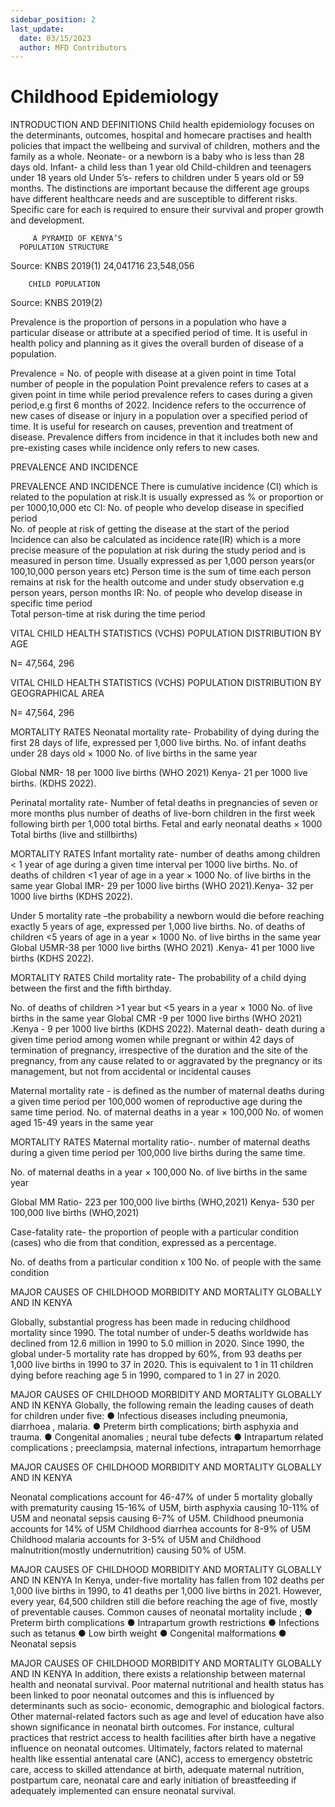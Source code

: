 ```yaml
---
sidebar_position: 2
last_update:
  date: 03/15/2023
  author: MFD Contributors
---
```


# Childhood Epidemiology

INTRODUCTION AND DEFINITIONS
Child health epidemiology focuses on the determinants, outcomes, hospital and homecare practises  and health policies that impact the wellbeing and survival of children, mothers and the family as a whole.
Neonate- or a newborn is a baby who is less than 28 days old. 
Infant- a child less than 1 year old
Child-children and teenagers under 18 years old
Under 5’s- refers to children under 5 years old or 59 months.
The distinctions are important because the different age groups have different healthcare needs and are susceptible to different risks. Specific care for each  is required to ensure their survival and proper growth and development.

         A PYRAMID OF KENYA’S  
      POPULATION STRUCTURE 
Source: KNBS 2019(1)
24,041716
23,548,056


        CHILD POPULATION 
Source: KNBS 2019(2)

Prevalence is the proportion of persons in a population who have a particular disease or attribute at a specified period of time.
It is useful in health policy and planning as it gives the overall burden of disease of a population.

   Prevalence = No. of people with disease at a given point in time
                                  Total number of people in the population
Point prevalence refers to cases at a given point in time while period prevalence refers to cases during a given period,e.g first 6 months of 2022.
Incidence refers to the occurrence of  new cases of disease or injury in a population over a specified period of time.
It is useful for research on causes, prevention and treatment of disease.
Prevalence differs from incidence in that it includes both new and pre-existing cases while incidence only refers to new cases.


PREVALENCE AND INCIDENCE

PREVALENCE AND INCIDENCE
There is cumulative incidence (CI) which is related to the population at risk.It is usually expressed as % or proportion or per 1000,10,000 etc
    CI:             No. of people who develop disease in specified period  
              No. of people at risk of getting the disease at the start of the period
Incidence can also be calculated as incidence rate(IR) which is a more precise measure of the population at risk during the study period and is measured in person time. Usually expressed as per 1,000 person years(or 100,10,000 person years etc) 
Person time is the sum of time each person remains at risk for the health outcome and under study observation e.g person years, person months
IR:      No. of people who develop disease in specific time period   
                    Total person-time at risk during the time period


VITAL CHILD HEALTH STATISTICS (VCHS)
POPULATION DISTRIBUTION BY  AGE

N= 47,564, 296

VITAL CHILD HEALTH STATISTICS (VCHS)
POPULATION DISTRIBUTION BY GEOGRAPHICAL AREA

N= 47,564, 296

  MORTALITY RATES
Neonatal mortality rate- Probability of dying during the first 28 days of life, expressed per 1,000 live births.
  No. of  infant deaths under 28 days old       ×     1000
        No. of live births in the same year

Global NMR- 18 per 1000 live births (WHO 2021) Kenya- 21 per 1000 live births. (KDHS 2022).

Perinatal mortality rate- Number of fetal deaths in pregnancies of seven or more months plus number of deaths of live-born children in the first week following birth per 1,000 total births.
    Fetal and early neonatal deaths   	×	1000
     Total births (live and stillbirths)

MORTALITY RATES
Infant mortality rate- number of deaths among children < 1 year of age during a given time interval per 1000 live births. 
  No. of deaths of children <1 year of age in a year × 1000
             No. of live births in the same year
  Global IMR- 29 per 1000 live births (WHO 2021).Kenya- 32 per 1000 live births (KDHS 2022).

Under 5 mortality rate –the probability a newborn would die before reaching exactly 5 years of age, expressed per 1,000 live births.
 No. of deaths of children <5 years of age in a year × 1000
           No. of live births in the same year
Global U5MR-38 per 1000 live births (WHO 2021) .Kenya- 41 per 1000 live births (KDHS 2022).


MORTALITY RATES
Child mortality rate- The probability of a child dying between the first and the fifth birthday.

No. of deaths of children >1 year but <5 years  in a year    ×   1000
   No. of live births in the same year
Global CMR -9 per 1000 live births (WHO 2021) .Kenya - 9 per 1000 live births (KDHS 2022).
Maternal death- death during a given time period among women while pregnant or within 42 days of termination of pregnancy, irrespective of the duration and the site of the pregnancy, from any cause related to or aggravated by the pregnancy or its management, but not from accidental or incidental causes

Maternal mortality rate - is defined as the number of maternal deaths during a given time period per 100,000 women of reproductive age during the same time period.
     No. of maternal deaths in a  year                  ×	100,000
No. of women aged 15-49 years in the same year 


MORTALITY RATES
Maternal mortality ratio-. number of maternal deaths during a given time period per 100,000 live births during the same time.

No. of maternal deaths in a  year 	×    100,000
No. of  live births in the same year

Global MM Ratio- 223 per 100,000 live births (WHO,2021) Kenya- 530 per 100,000 live births (WHO,2021)

Case-fatality rate- the proportion of people with a particular condition (cases) who die from that condition, expressed as a percentage.

   No. of deaths from a particular condition      x      100
     No. of people with the same condition


MAJOR CAUSES OF CHILDHOOD MORBIDITY AND MORTALITY GLOBALLY AND IN KENYA

Globally, substantial progress has been made in reducing childhood mortality since 1990. 
The total number of under-5 deaths worldwide has declined from 12.6 million in 1990 to 5.0 million in 2020. 
Since 1990, the global under-5 mortality rate has dropped by 60%, from 93 deaths per 1,000 live births in 1990 to 37 in 2020. 
This is equivalent to 1 in 11 children dying before reaching age 5 in 1990, compared to 1 in 27 in 2020. 


MAJOR CAUSES OF CHILDHOOD MORBIDITY AND MORTALITY GLOBALLY AND IN KENYA
Globally, the following remain the leading causes of death for children under five:
● Infectious diseases including pneumonia, diarrhoea , malaria.
● Preterm birth complications; birth asphyxia and trauma.
● Congenital  anomalies ; neural tube defects
● Intrapartum related complications ; preeclampsia, maternal infections, intrapartum hemorrhage


MAJOR CAUSES OF CHILDHOOD MORBIDITY AND MORTALITY GLOBALLY AND IN KENYA

Neonatal complications account for 46-47% of under 5 mortality globally with prematurity causing 15-16% of U5M, birth asphyxia causing 10-11% of U5M and neonatal sepsis causing 6-7% of U5M.
Childhood pneumonia accounts for 14% of U5M
Childhood diarrhea accounts for 8-9% of U5M
Childhood malaria accounts for 3-5% of U5M and 
Childhood malnutrition(mostly undernutrition) causing 50% of U5M.



MAJOR CAUSES OF CHILDHOOD MORBIDITY AND MORTALITY GLOBALLY AND IN KENYA
In Kenya, under-five mortality has fallen from 102 deaths per 1,000 live births in 1990, to 41 deaths per 1,000 live births in 2021. However, every year, 64,500 children still die before reaching the age of five, mostly of preventable causes.
Common causes of neonatal mortality include ;
● Preterm birth complications
● Intrapartum growth restrictions
● Infections such as tetanus
● Low birth weight
● Congenital malformations
● Neonatal sepsis


MAJOR CAUSES OF CHILDHOOD MORBIDITY AND MORTALITY GLOBALLY AND IN KENYA
In addition, there exists a relationship between maternal health and neonatal survival.
Poor maternal nutritional and health status has been linked to poor neonatal outcomes and this is influenced by determinants such as socio- economic, demographic and biological factors.
Other maternal-related factors such as age and level of education have also shown significance in neonatal birth outcomes. For instance, cultural practices that restrict access to health facilities after birth have a negative influence on neonatal outcomes.
Ultimately, factors related to maternal health like essential antenatal care (ANC), access to emergency obstetric care, access to skilled attendance at birth, adequate maternal nutrition, postpartum care, neonatal care and early initiation of breastfeeding if adequately implemented can ensure neonatal survival.
